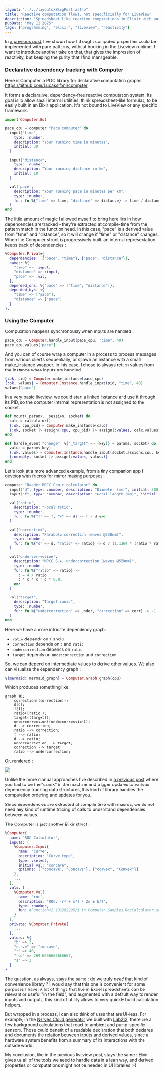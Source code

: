 ```yaml
---
layout: "../../layouts/BlogPost.astro"
title: "Reactive computation flows, not specificially for LiveView"
description: "Spreadsheet-like reactive computations in Elixir with automatic dependency tracking. Framework-independent approach to computed properties."
pubDate: "May 12 2025"
tags: ["programming", "elixir", "liveview", "reactivity"]
---
```


In [a previous post](/blog/computed-properties-in-liveview), I've shown how I thought computed properties could be implemented with pure patterns, without hooking in the Liveview runtime. I want to introduce another take on that, that gives the impression of reactivity, but keeping the purity that I find manageable.

### Declarative dependency tracking with Computer

Here is Computer, a POC library for declarative computation graphs : https://github.com/Lucassifoni/computer

It forms a declarative, dependency-free reactive computation system. Its goal is to allow small internal utilities, think spreadsheet-like formulas, to be easily built in an Elixir application. It's not bound to LiveView or any specific framework.

```elixir
import Computer.Dsl

pace_cpu = computer "Pace computer" do
  input("time",
    type: :number,
    description: "Your running time in minutes",
    initial: 30
  )

  input("distance",
    type: :number,
    description: "Your running distance in km",
    initial: 10
  )

  val("pace",
    description: "Your running pace in minutes per km",
    type: :number,
    fun: fn %{"time" => time, "distance" => distance} -> time / distance end,
  )
end
```

The little amount of magic I allowed myself to bring here lies in how dependencies are tracked - they're extracted at compile-time from the pattern match in the function head. In this case, "pace" is a derived value from "time" and "distance", so it will change if "time" or "distance" changes. When the Computer struct is progressively built, an internal representation keeps track of dependencies :

```elixir
%Computer.Private{
  dependencies: [{"pace", "time"}, {"pace", "distance"}],
  names: %{
    "time" => :input,
    "distance" => :input,
    "pace" => :val,
  },
  depended_ons: %{"pace" => ["time", "distance"]},
  depended_bys: %{
    "time" => ["pace"],
    "distance" => ["pace"]
  }
},
```

### Using the Computer

Computation happens synchronously when inputs are handled :

```elixir
pace_cpu = Computer.handle_input(pace_cpu, "time", 40)
pace_cpu.values["pace"]
```

And you can of course wrap a computer in a process to process messages from various clients sequentially, or spawn an instance with a small make_instance wrapper. In this case, I chose to always return values from the instance when inputs are handled.

```elixir
{:ok, pid} = Computer.make_instance(pace_cpu)
{:ok, values} = Computer.Instance.handle_input(pid, "time", 40)
values["pace"]
```

In a very basic liveview, we could start a linked instance and use it through its PID, so the computer internal representation is not assigned to the socket.

```elixir
def mount(_params, _session, socket) do
  calc = calculator()
  {:ok, cpu_pid} = Computer.make_instance(calc)
  {:ok, socket |> assign(:cpu, cpu_pid) |> assign(:values, calc.values)}
end

def handle_event("change", %{"_target" => [key]} = params, socket) do
  value = params[key]
  {:ok, values} = Computer.Instance.handle_input(socket.assigns.cpu, key, value)
  {:noreply, socket |> assign(:values, values)}
end
```

Let's look at a more advanced example, from a tiny companion app I develop with friends for mirror making purposes :

```elixir
computer "Baader MPCC Conic calculator" do
  input("d", type: :number, description: "Diameter (mm)", initial: 300)
  input("f", type: :number, description: "Focal length (mm)", initial: 1200)

  val("ratio",
    description: "Focal ratio",
    type: :number,
    fun: fn %{"f" => f, "d" => d} -> f / d end
  )

  val("correction",
    description: "Parabola correction (waves @550nm)",
    type: :number,
    fun: fn %{"d" => d, "ratio" => ratio} -> d / (1.1264 * (ratio * ratio * ratio)) end
  )

  val("undercorrection",
    description: "MPCC S.A. undercorrection (waves @550nm)",
    type: :number,
    fun: fn %{"ratio" => ratio} ->
      c = 4 / ratio
      c * c * c * c * 0.81
    end
  )

  val("target",
    description: "Target conic",
    type: :number,
    fun: fn %{"undercorrection" => under, "correction" => corr} -> -1 - under / corr end
  )
end
```

Here we have a more intricate dependency graph:
- `ratio` depends on `f` and `d`
- `correction` depends on `d` and `ratio`
- `undercorrection` depends on `ratio`
- `target` depends on `undercorrection` and `correction`

So, we can depend on intermediate values to derive other values. We also can visualize the dependency graph :

```elixir
%{mermaid: mermaid_graph} = Computer.Graph.graph(cpu)
```

Which produces something like:

```mermaid
graph TD;
    correction((correction));
    d[d];
    f[f];
    ratio((ratio));
    target((target));
    undercorrection((undercorrection));
    d --> correction;
    ratio --> correction;
    f --> ratio;
    d --> ratio;
    undercorrection --> target;
    correction --> target;
    ratio --> undercorrection;
```

Or, rendered :

![](/pics/computer_graph.png)

Unlike the more manual approaches I've described in [a previous post](/blog/computed-properties-in-liveview) where you had to be the "crank" in the machine and trigger updates to various dependency tracking data structures, this kind of library handles the computation ordering and updates for you.

Since dependencies are extracted at compile time with macros, we do not need any kind of runtime tracing of calls to understand dependencies between values.

The Computer is just another Elixir struct :

```elixir
%Computer{
  name: "ROC Calculator",
  inputs: [
    %Computer.Input{
      name: "curve",
      description: "Curve type",
      type: :select,
      initial_val: "concave",
      options: [{"concave", "Concave"}, {"convex", "Convex"}]
    },
    ...
  ],
  vals: [
    %Computer.Val{
      name: "roc",
      description: "ROC: (r² + s²) / 2s ± b/2",
      type: :number,
      fun: #Function<2.132292295/1 in Computer.Samples.RocCalculator.sample/0>
    }
  ],
  private: %Computer.Private{
    ...
  },
  values: %{
    "b" => 3,
    "curve" => "concave",
    "r" => 40,
    "roc" => 269.6666666666667,
    "s" => 3
  }
}
```

The question, as always, stays the same : do we truly *need* that kind of convenience library ? I would say that this one is convenient for some purposes I have. A lot of things that live in Excel spreadsheets can be relevant or useful "in the field", and augmented with a default way to render inputs and outputs, this kind of utility allows to very quickly build calculation helpers.

But wrapped in a process, I can also think of uses that are UI-less. For example, in the [Nerves Cloud generator](/blog/elixir-nerves-cloud) we built with [Lab212](https://lab212.org), there are a few background calculations that react to ambient and pump-specific sensors. Those could benefit of a readable declaration that both declares and documents the relation between inputs and derived values, since a hardware system benefits from a summary of its interactions with the outside world.

My conclusion, like in the previous liveview post, stays the same : Elixir gives us all of the tools we need to handle data in a lean way, and derived properties or computations might not be needed in UI libraries :-)
